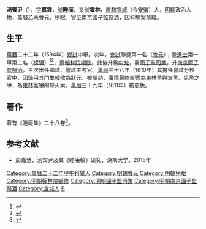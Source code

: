 {{明清人物信息框
| 姓名 = 湯賓尹
| 原名 =
| 圖片名稱 = 
| 圖片大小 = 220px
| 圖片說明 = 
| 最高職務 = 南京國子監祭酒
| 國家 = 大明
| 爵位 =
| 籍貫 = [[南直隶|直隸]][[宣城縣|宣城縣]]
| 族裔 = 
| 字號 = 字嘉賓，號睡庵，又號霍林
| 室名 = 
| 諡號 = 
| 出生日期 = 隆慶二年（1568年）
| 出生地點 = 
| 逝世日期 = 卒年不詳
| 逝世地點 = 
| 墓葬 =
| 配偶 =
| 親屬 = 
| 出身 = 
*萬曆二十三年乙未科進士及第
| 經歷 = 
| 著作 =
}}

'''湯賓尹'''（{{bd|1568年||？|catIdx=T湯}}），[[表字|字]]'''嘉宾'''，[[號|號]]'''睡庵'''，又號'''霍林'''，[[南直隶|直隸]][[宣城|宣城]]（今[[安徽|安徽]]）人，[[明朝|明朝]]政治人物，萬曆乙未[[會元|會元]]、[[榜眼|榜眼]]。官至南京國子監祭酒，因科場案落職。

==生平==
[[萬曆|萬曆]]二十二年（1594年）[[鄉試|鄉試]]中舉。次年，[[會試|會試]]聯捷第一名（[[會元|會元]]）；登[[進士|進士]]第一甲第二名（[[榜眼|榜眼]]）<ref>{{Cite book|title=《皇明贡举考》卷五|last=（明）[[张朝瑞|张朝瑞]]|first=|publisher=《续修四库全书》史部第828册|year=|isbn=|location=|pages=}}</ref><ref>{{Cite book|title=贡举志五种 上|last=鲁小俊，江俊伟著|first=|publisher=武汉：武汉大学出版社|year=2009|isbn=978-7-307-07043-1|location=|pages=}}</ref>，授[[翰林院編修|翰林院編修]]。此後升爲[[中允|中允]]，署[[國子監|國子監]][[司業|司業]]，升[[南京|南京]][[國子監祭酒|國子監祭酒]]，三次出任鄉試、會試主考官。[[萬曆|萬曆]]三十八年（1610年）其擔任會試分校官中，因錄用其門生[[韓敬|韓敬]]為[[狀元|狀元]]，被[[彈劾|彈劾]]，事情最終影響為[[東林黨|東林黨]]與宣黨、昆黨之爭，為[[東林黨爭|東林黨爭]]的导火索。[[萬曆|萬曆]]三十九年（1611年）被罷免。

==著作==
著有《睡庵集》二十八卷<ref>{{cite web | url=http://www.bjdclib.com/subdb/exam/examperson/200908/t20090819_22733.html | title=汤宾尹 | publisher=北京東城區圖書館 | accessdate=September 15, 2011 | archive-date=2015-09-23 | archive-url=https://web.archive.org/web/20150923191825/http://www.bjdclib.com/subdb/exam/examperson/200908/t20090819_22733.html | dead-url=no }}</ref>。

==参考文献==
{{reflist}}
*周嘉慧，汤宾尹及其《睡庵稿》研究，湖南大学，2016年

{{明朝人物小作品}}
{{萬曆二十三年乙未科殿試金榜}}
{{DEFAULTSORT:Tang汤}}

[[Category:萬曆二十二年甲午科舉人|Category:萬曆二十二年甲午科舉人]]
[[Category:明朝會元|Category:明朝會元]]
[[Category:明朝榜眼|Category:明朝榜眼]]
[[Category:明朝翰林院編修|Category:明朝翰林院編修]]
[[Category:明朝國子監司業|Category:明朝國子監司業]]
[[Category:明朝南京國子監祭酒|Category:明朝南京國子監祭酒]]
[[Category:宣城人|Category:宣城人]]
[[Category:湯姓|B]]